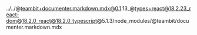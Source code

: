 ../../@teambit+documenter.markdown.mdx@0.1.13_@types+react@18.2.23_react-dom@18.2.0_react@18.2.0_typescript@5.1.3/node_modules/@teambit/documenter.markdown.mdx